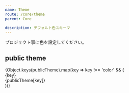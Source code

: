 ```yaml
---
name: Theme
route: /core/theme
parent: Core

description: デフォルト色スキーマ
---
```



プロジェクト事に色を設定してください。

## public theme

<Container>
  {Object.keys(publicTheme).map(key => key !== 'color' && (
    <div
      key={key}
      style={{
        display: 'inline-block',
        backgroundColor: publicTheme[key],
        width: '150px', height: '150px',
        textAlign: 'right', fontWeight: 600,
        padding: '0.5rem',
        margin: '0.5rem',
        color: findColorInvert(publicTheme[key]),
      }}
    >
      {key}<br />
      {publicTheme[key]}
    </div>
  ))}
</Container>

